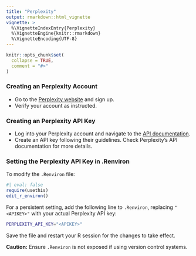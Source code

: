 ```yaml
---
title: "Perplexity"
output: rmarkdown::html_vignette
vignette: >
  %\VignetteIndexEntry{Perplexity}
  %\VignetteEngine{knitr::rmarkdown}
  %\VignetteEncoding{UTF-8}
---
```


```r
knitr::opts_chunk$set(
  collapse = TRUE,
  comment = "#>"
)
```

### Creating an Perplexity Account

- Go to the [Perplexity website](https://perplexity.ai/) and sign up.
- Verify your account as instructed.

### Creating an Perplexity API Key

- Log into your Perplexity account and navigate to the [API documentation](https://docs.perplexity.ai/).
- Create an API key following their guidelines. Check Perplexity's API documentation for more details.

### Setting the Perplexity API Key in .Renviron

To modify the `.Renviron` file:

```r
#| eval: false
require(usethis)
edit_r_environ()
```

For a persistent setting, add the following line to `.Renviron`, replacing `"<APIKEY>"` with your actual Perplexity API key:

```bash
PERPLEXITY_API_KEY="<APIKEY>"
```

Save the file and restart your R session for the changes to take effect.

**Caution:** Ensure `.Renviron` is not exposed if using version control systems.
